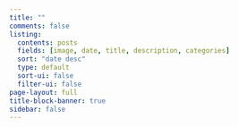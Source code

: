 ```yaml
---
title: ""
comments: false
listing:
  contents: posts
  fields: [image, date, title, description, categories]
  sort: "date desc"
  type: default
  sort-ui: false
  filter-ui: false
page-layout: full
title-block-banner: true
sidebar: false
---
```



